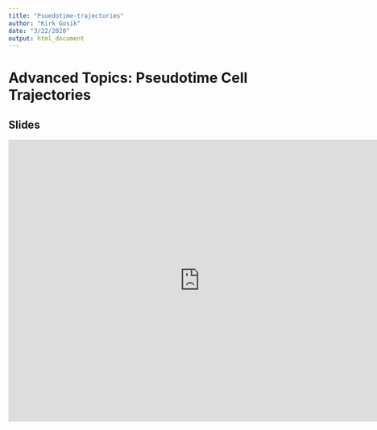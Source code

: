 ```yaml
---
title: "Psuedotime-trajectories"
author: "Kirk Gosik"
date: "3/22/2020"
output: html_document
---
```


# Advanced Topics: Pseudotime Cell Trajectories


## Slides

<iframe src="https://docs.google.com/presentation/d/e/2PACX-1vSyTfIhiA1RfcxLCqlsywJIdkNIKe7KGXzzsOBG_O-sEaJbvpTZRtIZsz7YH-w909-a-NTaxWZkm5hA/embed?start=false&loop=false&delayms=3000" frameborder="0" width="760" height="560" allowfullscreen="true" mozallowfullscreen="true" webkitallowfullscreen="true"></iframe>